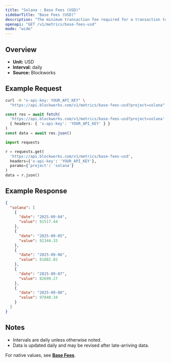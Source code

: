 ```yaml
---
title: "Solana : Base Fees (USD)"
sidebarTitle: "Base Fees (USD)"
description: "The minimum transaction fee required for a transaction to be included in a block"
openapi: "GET /v1/metrics/base-fees-usd"
mode: "wide"
---
```


## Overview

- **Unit:** USD
- **Interval:** daily
- **Source:** Blockworks

## Example Request

<CodeGroup>

```bash cURL
curl -H "x-api-key: YOUR_API_KEY" \
  "https://api.blockworks.com/v1/metrics/base-fees-usd?project=solana"
```

```typescript TypeScript
const res = await fetch(
  'https://api.blockworks.com/v1/metrics/base-fees-usd?project=solana',
  { headers: { 'x-api-key': 'YOUR_API_KEY' } }
)
const data = await res.json()
```

```python Python
import requests

r = requests.get(
  'https://api.blockworks.com/v1/metrics/base-fees-usd',
  headers={'x-api-key': 'YOUR_API_KEY'},
  params={'project': 'solana'}
)
data = r.json()
```

</CodeGroup>

## Example Response

```json
{
  "solana": [
    {
      "date": "2025-09-04",
      "value": 91517.44
    },
    {
      "date": "2025-09-05",
      "value": 91344.33
    },
    {
      "date": "2025-09-06",
      "value": 81882.82
    },
    {
      "date": "2025-09-07",
      "value": 82699.27
    },
    {
      "date": "2025-09-08",
      "value": 97840.34
    }
  ]
}
```

## Notes
- Intervals are daily unless otherwise noted.
- Data is updated daily and may be revised after late-arriving data.


<Note>For native values, see **[Base Fees](./base-fees)**.</Note>